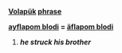 ''' [[Volapük]] [[phrase]]'''

'''[[ayflapom blodi]] = [[äflapom blodi]]''' 

#''' ''he struck his brother'' '''